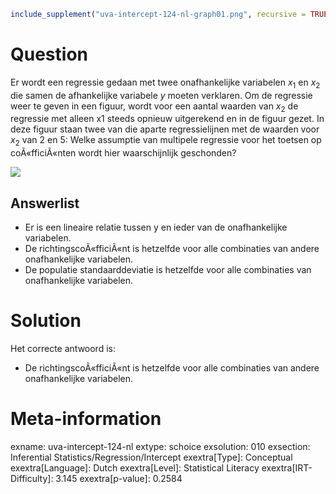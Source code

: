```r
include_supplement("uva-intercept-124-nl-graph01.png", recursive = TRUE)
```

Question
========

Er wordt een regressie gedaan met twee onafhankelijke variabelen *x*~1~
en *x*~2~ die samen de afhankelijke variabele *y* moeten verklaren. Om
de regressie weer te geven in een figuur, wordt voor een aantal waarden
van *x*~2~ de regressie met alleen x1 steeds opnieuw uitgerekend en in
de figuur gezet. In deze figuur staan twee van die aparte
regressielijnen met de waarden voor *x*~2~ van 2 en 5: Welke assumptie
van multipele regressie voor het toetsen op coÃ«fficiÃ«nten wordt hier
waarschijnlijk geschonden?

![](uva-intercept-124-nl-graph01.png)

Answerlist
----------

* Er is een lineaire relatie tussen y en ieder van de onafhankelijke variabelen.
* De richtingscoÃ«fficiÃ«nt is hetzelfde voor alle combinaties van andere onafhankelijke variabelen.
* De populatie standaarddeviatie is hetzelfde voor alle combinaties van onafhankelijke variabelen.

Solution
========

Het correcte antwoord is: 

* De richtingscoÃ«fficiÃ«nt is hetzelfde voor alle combinaties van andere onafhankelijke variabelen.

Meta-information
================
exname: uva-intercept-124-nl
extype: schoice
exsolution: 010
exsection: Inferential Statistics/Regression/Intercept
exextra[Type]: Conceptual
exextra[Language]: Dutch
exextra[Level]: Statistical Literacy
exextra[IRT-Difficulty]: 3.145
exextra[p-value]: 0.2584
